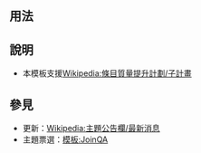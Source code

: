 <includeonly><!-- 在這裡加入模板的保護標識 --></includeonly><noinclude>{{template doc page viewed directly}}</noinclude>
<!-- 在本行下編輯模板說明 -->

== 用法 ==
== 說明 ==
*本模板支援[[Wikipedia:條目質量提升計劃/子計畫]]


== 參見 ==
*更新：[[Wikipedia:主題公告欄/最新消息]]
*主題票選：[[模板:JoinQA]]
<includeonly>
<!-- 本行下加入模板的分類 -->

</includeonly>